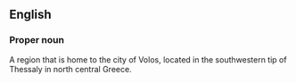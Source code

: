 ==English==

===Proper noun===

A region that is home to the city of Volos, located in the southwestern tip of Thessaly in north central Greece.